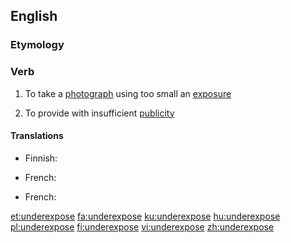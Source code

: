 ==English==

===Etymology===
{{prefix|en|under|expose}}

===Verb===
{{en-verb|underexpos}}

# {{lb|en|photography}} To take a [[photograph]] using too small an [[exposure]]
# To provide with insufficient [[publicity]]

====Translations====
{{trans-top|in photography}}
* Finnish: {{t|fi|alivalottaa}}
{{trans-mid}}
* French: {{t+|fr|sous-exposer}}
{{trans-bottom}}

{{trans-top|to provide with insufficient publicity}}
* French: {{t+|fr|sous-exposer}}
{{trans-mid}}
{{trans-bottom}}

[[et:underexpose]]
[[fa:underexpose]]
[[ku:underexpose]]
[[hu:underexpose]]
[[pl:underexpose]]
[[fi:underexpose]]
[[vi:underexpose]]
[[zh:underexpose]]